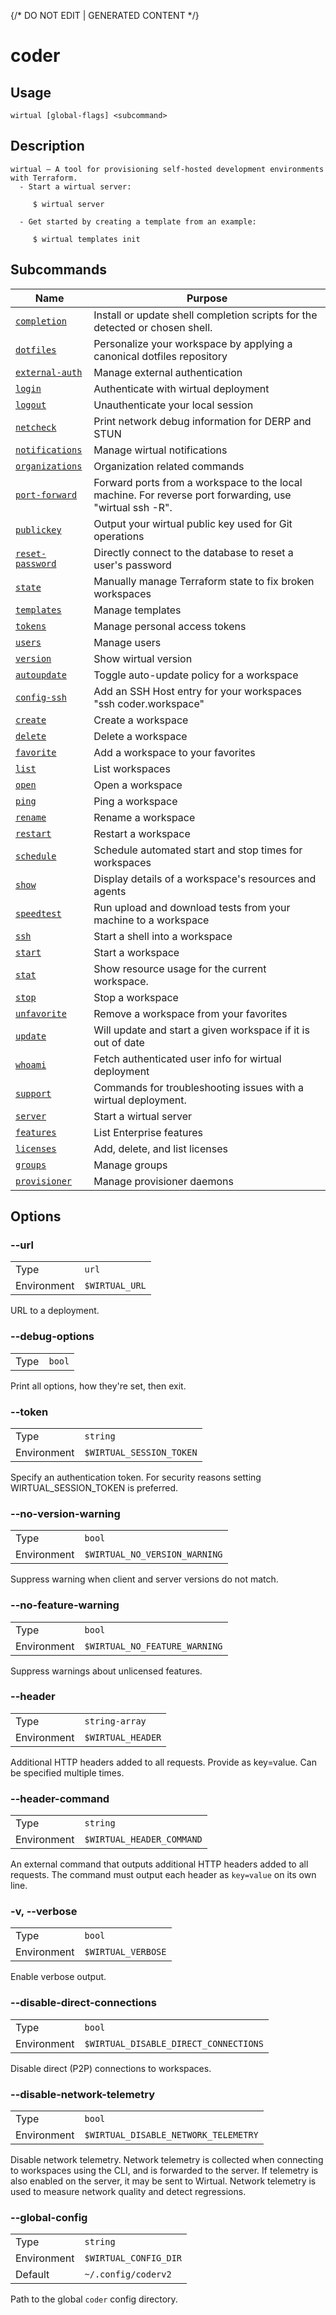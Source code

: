 {/* DO NOT EDIT | GENERATED CONTENT */}

# coder

## Usage

```console
wirtual [global-flags] <subcommand>
```

## Description

```console
wirtual — A tool for provisioning self-hosted development environments with Terraform.
  - Start a wirtual server:

     $ wirtual server

  - Get started by creating a template from an example:

     $ wirtual templates init
```

## Subcommands

| Name                                               | Purpose                                                                                               |
| -------------------------------------------------- | ----------------------------------------------------------------------------------------------------- |
| [<code>completion</code>](./completion.md)         | Install or update shell completion scripts for the detected or chosen shell.                          |
| [<code>dotfiles</code>](./dotfiles.md)             | Personalize your workspace by applying a canonical dotfiles repository                                |
| [<code>external-auth</code>](./external-auth.md)   | Manage external authentication                                                                        |
| [<code>login</code>](./login.md)                   | Authenticate with wirtual deployment                                                                    |
| [<code>logout</code>](./logout.md)                 | Unauthenticate your local session                                                                     |
| [<code>netcheck</code>](./netcheck.md)             | Print network debug information for DERP and STUN                                                     |
| [<code>notifications</code>](./notifications.md)   | Manage wirtual notifications                                                                            |
| [<code>organizations</code>](./organizations.md)   | Organization related commands                                                                         |
| [<code>port-forward</code>](./port-forward.md)     | Forward ports from a workspace to the local machine. For reverse port forwarding, use "wirtual ssh -R". |
| [<code>publickey</code>](./publickey.md)           | Output your wirtual public key used for Git operations                                                  |
| [<code>reset-password</code>](./reset-password.md) | Directly connect to the database to reset a user's password                                           |
| [<code>state</code>](./state.md)                   | Manually manage Terraform state to fix broken workspaces                                              |
| [<code>templates</code>](./templates.md)           | Manage templates                                                                                      |
| [<code>tokens</code>](./tokens.md)                 | Manage personal access tokens                                                                         |
| [<code>users</code>](./users.md)                   | Manage users                                                                                          |
| [<code>version</code>](./version.md)               | Show wirtual version                                                                                    |
| [<code>autoupdate</code>](./autoupdate.md)         | Toggle auto-update policy for a workspace                                                             |
| [<code>config-ssh</code>](./config-ssh.md)         | Add an SSH Host entry for your workspaces "ssh coder.workspace"                                       |
| [<code>create</code>](./create.md)                 | Create a workspace                                                                                    |
| [<code>delete</code>](./delete.md)                 | Delete a workspace                                                                                    |
| [<code>favorite</code>](./favorite.md)             | Add a workspace to your favorites                                                                     |
| [<code>list</code>](./list.md)                     | List workspaces                                                                                       |
| [<code>open</code>](./open.md)                     | Open a workspace                                                                                      |
| [<code>ping</code>](./ping.md)                     | Ping a workspace                                                                                      |
| [<code>rename</code>](./rename.md)                 | Rename a workspace                                                                                    |
| [<code>restart</code>](./restart.md)               | Restart a workspace                                                                                   |
| [<code>schedule</code>](./schedule.md)             | Schedule automated start and stop times for workspaces                                                |
| [<code>show</code>](./show.md)                     | Display details of a workspace's resources and agents                                                 |
| [<code>speedtest</code>](./speedtest.md)           | Run upload and download tests from your machine to a workspace                                        |
| [<code>ssh</code>](./ssh.md)                       | Start a shell into a workspace                                                                        |
| [<code>start</code>](./start.md)                   | Start a workspace                                                                                     |
| [<code>stat</code>](./stat.md)                     | Show resource usage for the current workspace.                                                        |
| [<code>stop</code>](./stop.md)                     | Stop a workspace                                                                                      |
| [<code>unfavorite</code>](./unfavorite.md)         | Remove a workspace from your favorites                                                                |
| [<code>update</code>](./update.md)                 | Will update and start a given workspace if it is out of date                                          |
| [<code>whoami</code>](./whoami.md)                 | Fetch authenticated user info for wirtual deployment                                                    |
| [<code>support</code>](./support.md)               | Commands for troubleshooting issues with a wirtual deployment.                                          |
| [<code>server</code>](./server.md)                 | Start a wirtual server                                                                                  |
| [<code>features</code>](./features.md)             | List Enterprise features                                                                              |
| [<code>licenses</code>](./licenses.md)             | Add, delete, and list licenses                                                                        |
| [<code>groups</code>](./groups.md)                 | Manage groups                                                                                         |
| [<code>provisioner</code>](./provisioner.md)       | Manage provisioner daemons                                                                            |

## Options

### --url

|             |                         |
| ----------- | ----------------------- |
| Type        | <code>url</code>        |
| Environment | <code>$WIRTUAL_URL</code> |

URL to a deployment.

### --debug-options

|      |                   |
| ---- | ----------------- |
| Type | <code>bool</code> |

Print all options, how they're set, then exit.

### --token

|             |                                   |
| ----------- | --------------------------------- |
| Type        | <code>string</code>               |
| Environment | <code>$WIRTUAL_SESSION_TOKEN</code> |

Specify an authentication token. For security reasons setting WIRTUAL_SESSION_TOKEN is preferred.

### --no-version-warning

|             |                                        |
| ----------- | -------------------------------------- |
| Type        | <code>bool</code>                      |
| Environment | <code>$WIRTUAL_NO_VERSION_WARNING</code> |

Suppress warning when client and server versions do not match.

### --no-feature-warning

|             |                                        |
| ----------- | -------------------------------------- |
| Type        | <code>bool</code>                      |
| Environment | <code>$WIRTUAL_NO_FEATURE_WARNING</code> |

Suppress warnings about unlicensed features.

### --header

|             |                            |
| ----------- | -------------------------- |
| Type        | <code>string-array</code>  |
| Environment | <code>$WIRTUAL_HEADER</code> |

Additional HTTP headers added to all requests. Provide as key=value. Can be specified multiple times.

### --header-command

|             |                                    |
| ----------- | ---------------------------------- |
| Type        | <code>string</code>                |
| Environment | <code>$WIRTUAL_HEADER_COMMAND</code> |

An external command that outputs additional HTTP headers added to all requests. The command must output each header as `key=value` on its own line.

### -v, --verbose

|             |                             |
| ----------- | --------------------------- |
| Type        | <code>bool</code>           |
| Environment | <code>$WIRTUAL_VERBOSE</code> |

Enable verbose output.

### --disable-direct-connections

|             |                                                |
| ----------- | ---------------------------------------------- |
| Type        | <code>bool</code>                              |
| Environment | <code>$WIRTUAL_DISABLE_DIRECT_CONNECTIONS</code> |

Disable direct (P2P) connections to workspaces.

### --disable-network-telemetry

|             |                                               |
| ----------- | --------------------------------------------- |
| Type        | <code>bool</code>                             |
| Environment | <code>$WIRTUAL_DISABLE_NETWORK_TELEMETRY</code> |

Disable network telemetry. Network telemetry is collected when connecting to workspaces using the CLI, and is forwarded to the server. If telemetry is also enabled on the server, it may be sent to Wirtual. Network telemetry is used to measure network quality and detect regressions.

### --global-config

|             |                                |
| ----------- | ------------------------------ |
| Type        | <code>string</code>            |
| Environment | <code>$WIRTUAL_CONFIG_DIR</code> |
| Default     | <code>~/.config/coderv2</code> |

Path to the global `coder` config directory.
